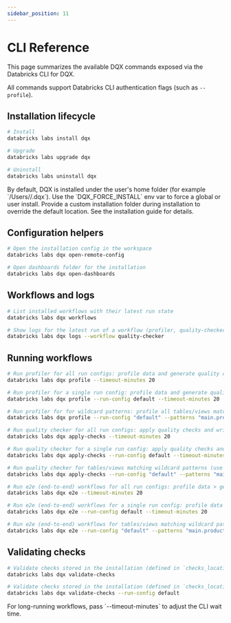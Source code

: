 ```yaml
---
sidebar_position: 11
---
```



# CLI Reference

This page summarizes the available DQX commands exposed via the Databricks CLI for DQX.

All commands support Databricks CLI authentication flags (such as `--profile`).

## Installation lifecycle

```bash
# Install
databricks labs install dqx

# Upgrade
databricks labs upgrade dqx

# Uninstall
databricks labs uninstall dqx
```

<Admonition type="info" title="Where is DQX installed?">
By default, DQX is installed under the user's home folder (for example `/Users/<user>/.dqx`).
Use the `DQX_FORCE_INSTALL` env var to force a global or user install. Provide a custom installation
folder during installation to override the default location. See the installation guide for details.
</Admonition>

## Configuration helpers

```bash
# Open the installation config in the workspace
databricks labs dqx open-remote-config

# Open dashboards folder for the installation
databricks labs dqx open-dashboards
```

## Workflows and logs

```bash
# List installed workflows with their latest run state
databricks labs dqx workflows

# Show logs for the latest run of a workflow (profiler, quality-checker, e2e)
databricks labs dqx logs --workflow quality-checker
```

## Running workflows

```bash
# Run profiler for all run configs: profile data and generate quality check candidates
databricks labs dqx profile --timeout-minutes 20

# Run profiler for a single run config: profile data and generate quality check candidates
databricks labs dqx profile --run-config default --timeout-minutes 20

# Run profiler for for wildcard patterns: profile all tables/views matching pattern and use run config as a template for all fields except location
databricks labs dqx profile --run-config "default" --patterns "main.product001.*;main.product002" --timeout-minutes 20

# Run quality checker for all run configs: apply quality checks and write results and optionally quarantine
databricks labs dqx apply-checks --timeout-minutes 20

# Run quality checker for a single run config: apply quality checks and write results and optionally quarantine
databricks labs dqx apply-checks --run-config default --timeout-minutes 20

# Run quality checker for tables/views matching wildcard patterns (use run config as a template for all fields except location)
databricks labs dqx apply-checks --run-config "default" --patterns "main.product001.*;main.product002" --timeout-minutes 20

# Run e2e (end-to-end) workflows for all run configs: profile data > generate quality checks > apply checks > write results and optionally quarantine
databricks labs dqx e2e --timeout-minutes 20

# Run e2e (end-to-end) workflows for a single run config: profile data > generate quality checks > apply checks > write results and optionally quarantine
databricks labs dqx e2e --run-config default --timeout-minutes 20

# Run e2e (end-to-end) workflows for tables/views matching wildcard patterns (use run config as a template for all fields except location)
databricks labs dqx e2e --run-config "default" --patterns "main.product001.*;main.product002" --timeout-minutes 20
```

## Validating checks

```bash
# Validate checks stored in the installation (defined in `checks_location`) for a single run config:
databricks labs dqx validate-checks

# Validate checks stored in the installation (defined in `checks_location`) for all run configs:
databricks labs dqx validate-checks --run-config default
```

<Admonition type="tip" title="Timeouts">
For long-running workflows, pass `--timeout-minutes` to adjust the CLI wait time.
</Admonition>
